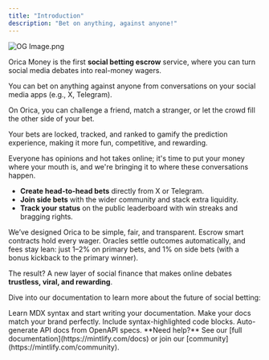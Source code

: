 ```yaml
---
title: "Introduction"
description: "Bet on anything, against anyone!"
---
```


![OG Image.png](/images/OGImage.png)

Orica Money is the first **social betting escrow** service, where you can turn social media debates into real-money wagers.

You can bet on anything against anyone from conversations on your social media apps (e.g., X, Telegram).

On Orica, you can challenge a friend, match a stranger, or let the crowd fill the other side of your bet.

<Info>
  Your bets are locked, tracked, and ranked to gamify the prediction experience, making it more fun, competitive, and rewarding.
</Info>

Everyone has opinions and hot takes online; it's time to put your money where your mouth is, and we're bringing it to where these conversations happen.

- **Create head-to-head bets** directly from X or Telegram.
- **Join side bets** with the wider community and stack extra liquidity.
- **Track your status** on the public leaderboard with win streaks and bragging rights.

We’ve designed Orica to be simple, fair, and transparent. Escrow smart contracts hold every wager. Oracles settle outcomes automatically, and fees stay lean: just 1–2% on primary bets, and 1% on side bets (with a bonus kickback to the primary winner).

The result? A new layer of social finance that makes online debates **trustless, viral, and rewarding**.

Dive into our documentation to learn more about the future of social betting:

<CardGroup cols={2}>
  <Card title="Write Content" icon="pen-to-square" href="/essentials/markdown">
    Learn MDX syntax and start writing your documentation.
  </Card>
  <Card title="Customize style" icon="palette" href="/essentials/settings">
    Make your docs match your brand perfectly.
  </Card>
  <Card title="Add code examples" icon="square-code" href="/essentials/code">
    Include syntax-highlighted code blocks.
  </Card>
  <Card title="API documentation" icon="code" href="/api-reference/introduction">
    Auto-generate API docs from OpenAPI specs.
  </Card>
</CardGroup>

<Note>
  **Need help?** See our [full documentation](https://mintlify.com/docs) or join our [community](https://mintlify.com/community).
</Note>